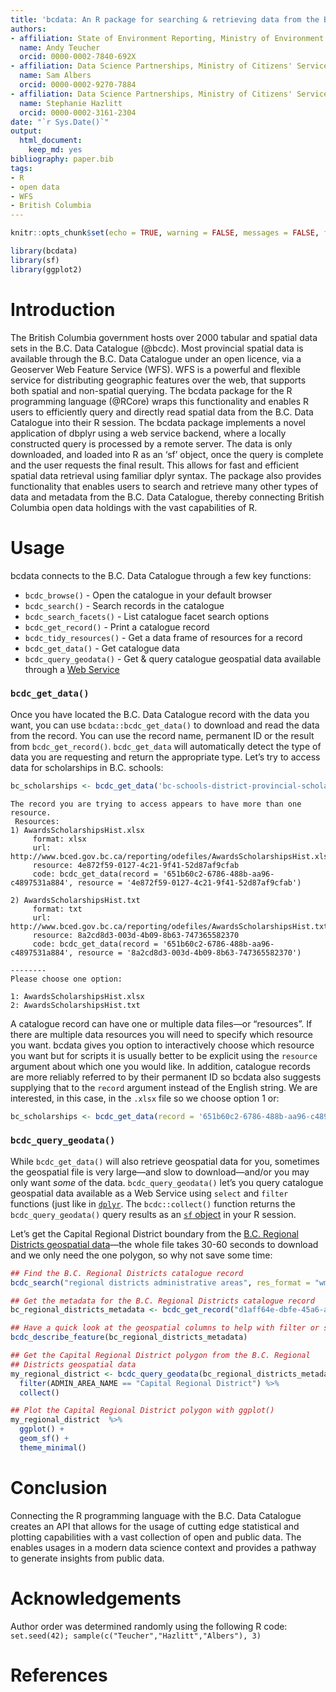 ```yaml
---
title: 'bcdata: An R package for searching & retrieving data from the B.C. Data Catalogue'
authors:
- affiliation: State of Environment Reporting, Ministry of Environment and Climate Change Strategy, British Columbia Provincial Government
  name: Andy Teucher
  orcid: 0000-0002-7840-692X
- affiliation: Data Science Partnerships, Ministry of Citizens' Services, British Columbia Provincial Government
  name: Sam Albers
  orcid: 0000-0002-9270-7884
- affiliation: Data Science Partnerships, Ministry of Citizens' Services, British Columbia Provincial Government
  name: Stephanie Hazlitt
  orcid: 0000-0002-3161-2304
date: "`r Sys.Date()`"
output:
  html_document:
    keep_md: yes
bibliography: paper.bib
tags:
- R
- open data
- WFS
- British Columbia
---
```



```r
knitr::opts_chunk$set(echo = TRUE, warning = FALSE, messages = FALSE, fig.width = 8, fig.height = 12, fig.path = "")
```

```r
library(bcdata)
library(sf)
library(ggplot2)
```

# Introduction
The British Columbia government hosts over 2000 tabular and spatial data sets in the B.C. Data Catalogue (@bcdc).  Most provincial spatial data is available through the B.C. Data Catalogue under an open licence, via a Geoserver Web Feature Service (WFS). WFS is a powerful and flexible service for distributing geographic features over the web, that supports both spatial and non-spatial querying.  The bcdata package for the R programming language (@RCore) wraps this functionality and enables R users to efficiently query and directly read spatial data from the B.C. Data Catalogue into their R session. The bcdata package implements a novel application of dbplyr using a web service backend, where a locally constructed query is processed by a remote server. The data is only downloaded, and loaded into R as an ‘sf’ object, once the query is complete and the user requests the final result. This allows for fast and efficient spatial data retrieval using familiar dplyr syntax. The package also provides functionality that enables users to search and retrieve many other types of data and metadata from the B.C. Data Catalogue, thereby connecting British Columbia open data holdings with the vast capabilities of R.

# Usage 

bcdata connects to the B.C. Data Catalogue through a few key functions:

- `bcdc_browse()` - Open the catalogue in your default browser
- `bcdc_search()` - Search records in the catalogue
- `bcdc_search_facets()` - List catalogue facet search options
- `bcdc_get_record()` - Print a catalogue record
- `bcdc_tidy_resources()` - Get a data frame of resources for a record
- `bcdc_get_data()` - Get catalogue data
- `bcdc_query_geodata()` - Get & query catalogue geospatial data available through a [Web Service](https://www2.gov.bc.ca/gov/content?id=95D78D544B244F34B89223EF069DF74E)

### `bcdc_get_data()`

Once you have located the B.C. Data Catalogue record with the data you want, you can use `bcdata::bcdc_get_data()` to download and read the data from the record.  You can use the record name, permanent ID or the result from `bcdc_get_record()`. `bcdc_get_data` will automatically detect the type of data you are requesting and return the appropriate type. Let's try to access data for scholarships in B.C. schools:

```r
bc_scholarships <- bcdc_get_data('bc-schools-district-provincial-scholarships')
```

```
The record you are trying to access appears to have more than one resource.
 Resources: 
1) AwardsScholarshipsHist.xlsx
     format: xlsx 
     url: http://www.bced.gov.bc.ca/reporting/odefiles/AwardsScholarshipsHist.xlsx 
     resource: 4e872f59-0127-4c21-9f41-52d87af9cfab 
     code: bcdc_get_data(record = '651b60c2-6786-488b-aa96-c4897531a884', resource = '4e872f59-0127-4c21-9f41-52d87af9cfab')

2) AwardsScholarshipsHist.txt
     format: txt 
     url: http://www.bced.gov.bc.ca/reporting/odefiles/AwardsScholarshipsHist.txt 
     resource: 8a2cd8d3-003d-4b09-8b63-747365582370 
     code: bcdc_get_data(record = '651b60c2-6786-488b-aa96-c4897531a884', resource = '8a2cd8d3-003d-4b09-8b63-747365582370')

--------
Please choose one option: 

1: AwardsScholarshipsHist.xlsx
2: AwardsScholarshipsHist.txt
```

A catalogue record can have one or multiple data files---or "resources". If there are multiple data resources you will need to specify which resource you want. bcdata gives you option to interactively choose which resource you want but for scripts it is usually better to be explicit using the `resource` argument about which one you would like. In addition, catalogue records are more reliably referred to by their permanent ID so bcdata also suggests supplying that to the `record` argument instead of the English string. We are interested, in this case, in the `.xlsx` file so we choose option 1 or:

```r
bc_scholarships <- bcdc_get_data(record = '651b60c2-6786-488b-aa96-c4897531a884', resource = '4e872f59-0127-4c21-9f41-52d87af9cfab')
```


### `bcdc_query_geodata()`

While `bcdc_get_data()` will also retrieve geospatial data for you, sometimes the geospatial file is very large---and slow to download---and/or you may only want _some_ of the data. `bcdc_query_geodata()` let's you query catalogue geospatial data available as a Web Service using `select` and `filter` functions (just like in [`dplyr`](https://dplyr.tidyverse.org/). The `bcdc::collect()` function returns the `bcdc_query_geodata()` query results as an [`sf` object](https://r-spatial.github.io/sf/) in your R session.

Let's get the Capital Regional District boundary from the [B.C. Regional Districts geospatial data](https://catalogue.data.gov.bc.ca/dataset/d1aff64e-dbfe-45a6-af97-582b7f6418b9)---the whole file takes 30-60 seconds to download and we only need the one polygon, so why not save some time:

```r
## Find the B.C. Regional Districts catalogue record
bcdc_search("regional districts administrative areas", res_format = "wms", n = 1)

## Get the metadata for the B.C. Regional Districts catalogue record
bc_regional_districts_metadata <- bcdc_get_record("d1aff64e-dbfe-45a6-af97-582b7f6418b9")

## Have a quick look at the geospatial columns to help with filter or select
bcdc_describe_feature(bc_regional_districts_metadata)

## Get the Capital Regional District polygon from the B.C. Regional
## Districts geospatial data
my_regional_district <- bcdc_query_geodata(bc_regional_districts_metadata) %>%
  filter(ADMIN_AREA_NAME == "Capital Regional District") %>%
  collect()

## Plot the Capital Regional District polygon with ggplot()
my_regional_district  %>%
  ggplot() +
  geom_sf() +
  theme_minimal()
```

# Conclusion

Connecting the R programming language with the B.C. Data Catalogue creates an API that allows for the usage of cutting edge statistical and plotting capabilities with a vast collection of open and public data. The enables usages in a modern data science context and provides a pathway to generate insights from public data. 

# Acknowledgements
Author order was determined randomly using the following R code: `set.seed(42); sample(c("Teucher","Hazlitt","Albers"), 3)`

# References
